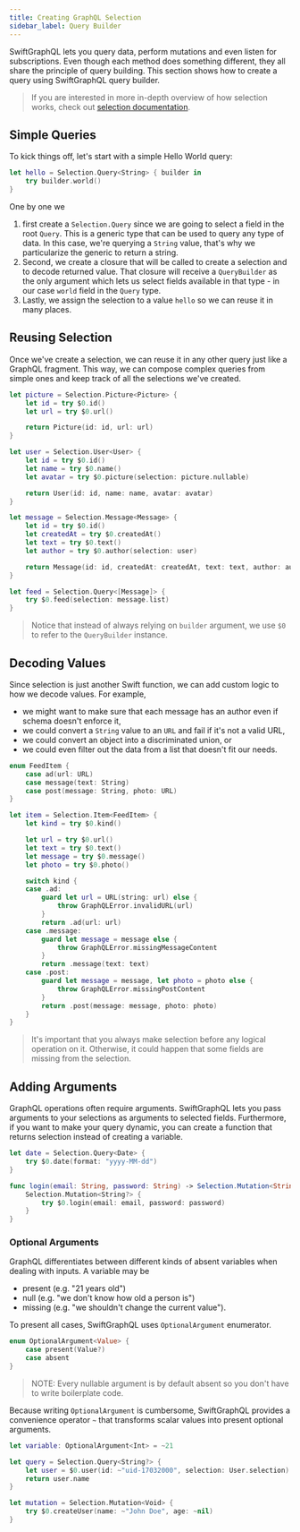 ```yaml
---
title: Creating GraphQL Selection
sidebar_label: Query Builder
---
```


SwiftGraphQL lets you query data, perform mutations and even listen for subscriptions. Even though each method does something different, they all share the principle of query building. This section shows how to create a query using SwiftGraphQL query builder.

> If you are interested in more in-depth overview of how selection works, check out [selection documentation](/advanced/selection).

## Simple Queries

To kick things off, let's start with a simple Hello World query:

```swift
let hello = Selection.Query<String> { builder in
    try builder.world()
}
```

One by one we

1. first create a `Selection.Query` since we are going to select a field in the root `Query`. This is a generic type that can be used to query any type of data. In this case, we're querying a `String` value, that's why we particularize the generic to return a string.
1. Second, we create a closure that will be called to create a selection and to decode returned value. That closure will receive a `QueryBuilder` as the only argument which lets us select fields available in that type - in our case `world` field in the `Query` type.
1. Lastly, we assign the selection to a value `hello` so we can reuse it in many places.

## Reusing Selection

Once we've create a selection, we can reuse it in any other query just like a GraphQL fragment. This way, we can compose complex queries from simple ones and keep track of all the selections we've created.

```swift
let picture = Selection.Picture<Picture> {
    let id = try $0.id()
    let url = try $0.url()

    return Picture(id: id, url: url)
}

let user = Selection.User<User> {
    let id = try $0.id()
    let name = try $0.name()
    let avatar = try $0.picture(selection: picture.nullable)

    return User(id: id, name: name, avatar: avatar)
}

let message = Selection.Message<Message> {
    let id = try $0.id()
    let createdAt = try $0.createdAt()
    let text = try $0.text()
    let author = try $0.author(selection: user)

    return Message(id: id, createdAt: createdAt, text: text, author: author)
}

let feed = Selection.Query<[Message]> {
    try $0.feed(selection: message.list)
}
```

> Notice that instead of always relying on `builder` argument, we use `$0` to refer to the `QueryBuilder` instance.

## Decoding Values

Since selection is just another Swift function, we can add custom logic to how we decode values. For example,

- we might want to make sure that each message has an author even if schema doesn't enforce it,
- we could convert a `String` value to an `URL` and fail if it's not a valid URL,
- we could convert an object into a discriminated union, or
- we could even filter out the data from a list that doesn't fit our needs.

```swift
enum FeedItem {
    case ad(url: URL)
    case message(text: String)
    case post(message: String, photo: URL)
}

let item = Selection.Item<FeedItem> {
    let kind = try $0.kind()

    let url = try $0.url()
    let text = try $0.text()
    let message = try $0.message()
    let photo = try $0.photo()

    switch kind {
    case .ad:
        guard let url = URL(string: url) else {
            throw GraphQLError.invalidURL(url)
        }
        return .ad(url: url)
    case .message:
        guard let message = message else {
            throw GraphQLError.missingMessageContent
        }
        return .message(text: text)
    case .post:
        guard let message = message, let photo = photo else {
            throw GraphQLError.missingPostContent
        }
        return .post(message: message, photo: photo)
    }
}

```

> It's important that you always make selection before any logical operation on it. Otherwise, it could happen that some fields are missing from the selection.

## Adding Arguments

GraphQL operations often require arguments. SwiftGraphQL lets you pass arguments to your selections as arguments to selected fields. Furthermore, if you want to make your query dynamic, you can create a function that returns selection instead of creating a variable.

```swift
let date = Selection.Query<Date> {
    try $0.date(format: "yyyy-MM-dd")
}

func login(email: String, password: String) -> Selection.Mutation<String?> {
    Selection.Mutation<String?> {
        try $0.login(email: email, password: password)
    }
}
```

### Optional Arguments

GraphQL differentiates between different kinds of absent variables when dealing with inputs. A variable may be

- present (e.g. "21 years old")
- null (e.g. "we don't know how old a person is")
- missing (e.g. "we shouldn't change the current value").

To present all cases, SwiftGraphQL uses `OptionalArgument` enumerator.

```swift
enum OptionalArgument<Value> {
	case present(Value?)
	case absent
}
```

> NOTE: Every nullable argument is by default absent so you don't have to write boilerplate code.

Because writing `OptionalArgument` is cumbersome, SwiftGraphQL provides a convenience operator `~` that transforms scalar values into present optional arguments.

```swift
let variable: OptionalArgument<Int> = ~21

let query = Selection.Query<String?> {
	let user = $0.user(id: ~"uid-17032000", selection: User.selection)
	return user.name
}

let mutation = Selection.Mutation<Void> {
	try $0.createUser(name: ~"John Doe", age: ~nil)
}
```
